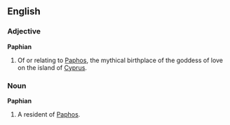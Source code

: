 ==English==

===Adjective===
'''Paphian'''

# Of or relating to [[Paphos]], the mythical birthplace of the goddess of love on the island of [[Cyprus]].

===Noun===
'''Paphian'''

# A resident of [[Paphos]].